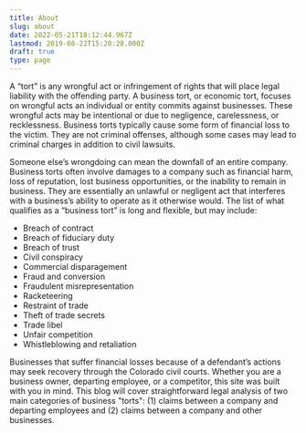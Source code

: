 ```yaml
---
title: About
slug: about
date: 2022-05-21T18:12:44.967Z
lastmod: 2019-08-22T15:20:28.000Z
draft: true
type: page
---
```


A “tort” is any wrongful act or infringement of rights that will place legal liability with the offending party. A business tort, or economic tort, focuses on wrongful acts an individual or entity commits against businesses. These wrongful acts may be intentional or due to negligence, carelessness, or recklessness. Business torts typically cause some form of financial loss to the victim. They are not criminal offenses, although some cases may lead to criminal charges in addition to civil lawsuits.

Someone else’s wrongdoing can mean the downfall of an entire company. Business torts often involve damages to a company such as financial harm, loss of reputation, lost business opportunities, or the inability to remain in business. They are essentially an unlawful or negligent act that interferes with a business’s ability to operate as it otherwise would. The list of what qualifies as a “business tort” is long and flexible, but may include:

- Breach of contract
- Breach of fiduciary duty
- Breach of trust
- Civil conspiracy
- Commercial disparagement
- Fraud and conversion
- Fraudulent misrepresentation
- Racketeering
- Restraint of trade
- Theft of trade secrets
- Trade libel
- Unfair competition
- Whistleblowing and retaliation

Businesses that suffer financial losses because of a defendant’s actions may seek recovery through the Colorado civil courts. Whether you are a business owner, departing employee, or a competitor, this site was built with you in mind. This blog will cover straightforward legal analysis of two main categories of business "torts": (1) claims between a company and departing employees and (2) claims between a company and other businesses.

<Contributors />
